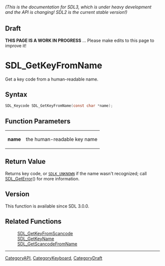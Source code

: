 ====== (This is the documentation for SDL3, which is under heavy development and the API is changing! SDL2 is the current stable version!) ======

== Draft ==

'''THIS PAGE IS A WORK IN PROGRESS''' ... Please make edits to this page to improve it!
= SDL_GetKeyFromName =

Get a key code from a human-readable name.

== Syntax ==

<syntaxhighlight lang='c'>
SDL_Keycode SDL_GetKeyFromName(const char *name);
</syntaxhighlight>

== Function Parameters ==

{|
|'''name'''
|the human-readable key name
|}

== Return Value ==

Returns key code, or <code>[[SDLK_UNKNOWN]]</code> if the name wasn't
recognized; call [[SDL_GetError]]() for more information.

== Version ==

This function is available since SDL 3.0.0.

== Related Functions ==

:[[SDL_GetKeyFromScancode]]
:[[SDL_GetKeyName]]
:[[SDL_GetScancodeFromName]]

----
[[CategoryAPI]], [[CategoryKeyboard]], [[CategoryDraft]]


